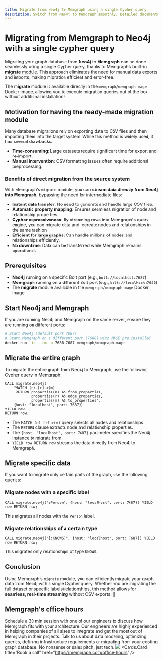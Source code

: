 ```yaml
---
title: Migrate from Neo4j to Memgraph using a single Cypher query
description: Switch from Neo4j to Memgraph smoothly. Detailed documentation to guide the migration process for a seamless transition to Memgraph. 
---
```



# Migrating from Memgraph to Neo4j with a single cypher query

Migrating your graph database from **Neo4j** to **Memgraph** can be done seamlessly using a single Cypher query,
thanks to Memgraph’s built-in [**migrate** module](/advanced-algorithms/available-algorithms/migrate). 
This approach eliminates the need for manual data exports and imports, making migration efficient and error-free.

The **migrate** module is available directly in the `memgraph/memgraph-mage` Docker image, allowing you
to execute migration queries out of the box without additional installations.

## Motivation for having the ready-made migration module
Many database migrations rely on exporting data to CSV files and then importing them into the target system.
While this method is widely used, it has several drawbacks:
- **Time-consuming**: Large datasets require significant time for export and re-import.
- **Manual intervention**: CSV formatting issues often require additional preprocessing.

### Benefits of direct migration from the source system
With Memgraph’s `migrate` module, you can **stream data directly from Neo4j into Memgraph**, bypassing the need for intermediate files:
- **Instant data transfer**: No need to generate and handle large CSV files.
- **Automatic property mapping**: Ensures seamless migration of node and relationship properties.
- **Cypher expressiveness**: By streaming rows into Memgraph's query engine, you can migrate data and recreate nodes and relationships
in the same fashion
- **Efficient for large graphs**: Can handle millions of nodes and relationships efficiently.
- **No downtime**: Data can be transferred while Memgraph remains operational.

## Prerequisites
- **Neo4j** running on a specific Bolt port (e.g., `bolt://localhost:7687`)
- **Memgraph** running on a different Bolt port (e.g., `bolt://localhost:7688`)
- The **migrate** module available in the `memgraph/memgraph-mage` Docker image

## Start Neo4j and Memgraph
If you are running Neo4j and Memgraph on the same server, ensure they are running on different ports:

```sh
# Start Neo4j (default port 7687)
# Start Memgraph on a different port (7688) with MAGE pre-installed
docker run -it --rm -p 7688:7687 memgraph/memgraph-mage
```

## Migrate the entire graph
To migrate the entire graph from Neo4j to Memgraph, use the following Cypher query in Memgraph:

```cypher
CALL migrate.neo4j(
    "MATCH (n)-[r]->(m) 
     RETURN properties(n) AS from_properties, 
            properties(r) AS edge_properties, 
            properties(m) AS to_properties", 
    {host: "localhost", port: 7687}) 
YIELD row 
RETURN row;
```

- The `MATCH (n)-[r]->(m)` query selects all nodes and relationships.
- The `RETURN` clause extracts node and relationship properties.
- The `{host: "localhost", port: 7687}` parameter specifies the Neo4j instance to migrate from.
- `YIELD row RETURN row` streams the data directly from Neo4j to Memgraph.

## Migrate specific data
If you want to migrate only certain parts of the graph, use the following queries:

### Migrate nodes with a specific label
```cypher
CALL migrate.neo4j(":Person", {host: "localhost", port: 7687}) YIELD row RETURN row;
```
This migrates all nodes with the `Person` label.

### Migrate relationships of a certain type
```cypher
CALL migrate.neo4j("[:KNOWS]", {host: "localhost", port: 7687}) YIELD row RETURN row;
```
This migrates only relationships of type `KNOWS`.

## Conclusion
Using Memgraph’s `migrate` module, you can efficiently migrate your graph data from Neo4j with a single Cypher
query. Whether you are migrating the full dataset or specific labels/relationships, this method allows for 
**seamless, real-time streaming** without CSV exports. 🚀

## Memgraph's office hours
Schedule a 30 min session with one of our engineers to discuss how Memgraph fits
with your architecture. Our engineers are highly experienced in helping
companies of all sizes to integrate and get the most out of Memgraph in their
projects. Talk to us about data modeling, optimizing queries, defining
infrastructure requirements or migrating from your existing graph database. No
nonsense or sales pitch, just tech.
![](/pages/getting-started/memgraph-office-hours.svg)
<Cards>
  <Cards.Card
    title="Book a call"
    href="https://memgraph.com/office-hours"
  />
</Cards>

<CommunityLinks/>
